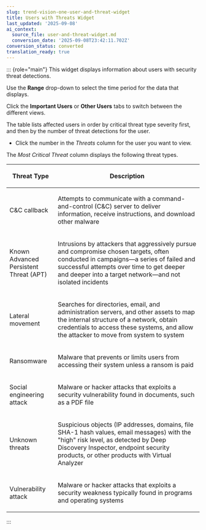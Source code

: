 ```yaml
---
slug: trend-vision-one-user-and-threat-widget
title: Users with Threats Widget
last_updated: '2025-09-08'
ai_context:
  source_file: user-and-threat-widget.md
  conversion_date: '2025-09-08T23:42:11.702Z'
conversion_status: converted
translation_ready: true
---
```


::: {role="main"}
This widget displays information about users with security threat detections.

Use the **Range** drop-down to select the time period for the data that displays.

Click the **Important Users** or **Other Users** tabs to switch between the different views.

The table lists affected users in order by critical threat type severity first, and then by the number of threat detections for the user.

- Click the number in the *Threats* column for the user you want to view.

The *Most Critical Threat* column displays the following threat types.

<table>
<colgroup>
<col style="width: 25%" />
<col style="width: 75%" />
</colgroup>
<thead>
<tr>
<th><p>Threat Type</p></th>
<th><p>Description</p></th>
</tr>
</thead>
<tbody>
<tr>
<td><p>C&amp;C callback</p></td>
<td><p>Attempts to communicate with a command-and-control (C&amp;C) server to deliver information, receive instructions, and download other malware</p></td>
</tr>
<tr>
<td><p>Known Advanced Persistent Threat (APT)</p></td>
<td><p>Intrusions by attackers that aggressively pursue and compromise chosen targets, often conducted in campaigns—a series of failed and successful attempts over time to get deeper and deeper into a target network—and not isolated incidents</p></td>
</tr>
<tr>
<td><p>Lateral movement</p></td>
<td><p>Searches for directories, email, and administration servers, and other assets to map the internal structure of a network, obtain credentials to access these systems, and allow the attacker to move from system to system</p></td>
</tr>
<tr>
<td><p>Ransomware</p></td>
<td><p>Malware that prevents or limits users from accessing their system unless a ransom is paid</p></td>
</tr>
<tr>
<td><p>Social engineering attack</p></td>
<td><p>Malware or hacker attacks that exploits a security vulnerability found in documents, such as a PDF file</p></td>
</tr>
<tr>
<td><p>Unknown threats</p></td>
<td><p>Suspicious objects (IP addresses, domains, file SHA-1 hash values, email messages) with the "high" risk level, as detected by Deep Discovery Inspector, endpoint security products, or other products with Virtual Analyzer</p></td>
</tr>
<tr>
<td><p>Vulnerability attack</p></td>
<td><p>Malware or hacker attacks that exploits a security weakness typically found in programs and operating systems</p></td>
</tr>
</tbody>
</table>
:::
